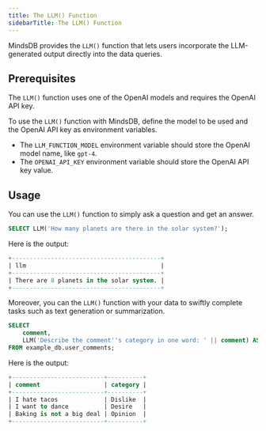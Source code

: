 ```yaml
---
title: The LLM() Function
sidebarTitle: The LLM() Function
---
```


MindsDB provides the `LLM()` function that lets users incorporate the LLM-generated output directly into the data queries.

## Prerequisites

The `LLM()` function uses one of the OpenAI models and requires the OpenAI API key.

To use the `LLM()` function with MindsDB, define the model to be used and the OpenAI API key as environment variables.

* The `LLM_FUNCTION_MODEL` environment variable should store the OpenAI model name, like `gpt-4`.
* The `OPENAI_API_KEY` environment variable should store the OpenAI API key value.

## Usage

You can use the `LLM()` function to simply ask a question and get an answer.

```sql
SELECT LLM('How many planets are there in the solar system?');
```

Here is the output:

```sql
+------------------------------------------+
| llm                                      |
+------------------------------------------+
| There are 8 planets in the solar system. |
+------------------------------------------+
```

Moreover, you can the `LLM()` function with your data to swiftly complete tasks such as text generation or summarization.

```sql
SELECT
    comment,
    LLM('Describe the comment''s category in one word: ' || comment) AS category
FROM example_db.user_comments;
```

Here is the output:

```sql
+--------------------------+----------+
| comment                  | category |
+--------------------------+----------+
| I hate tacos             | Dislike  |
| I want to dance          | Desire   |
| Baking is not a big deal | Opinion  |
+--------------------------+----------+
```
